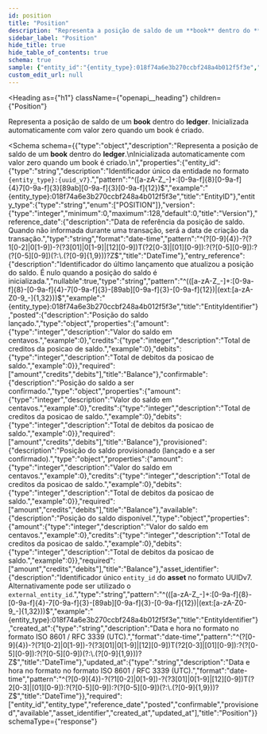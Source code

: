 ```yaml
---
id: position
title: "Position"
description: "Representa a posição de saldo de um **book** dentro do **ledger**."
sidebar_label: "Position"
hide_title: true
hide_table_of_contents: true
schema: true
sample: {"entity_id":"{entity_type}:018f74a6e3b270ccbf248a4b012f5f3e","entity_type":"POSITION","version":0,"reference_date":"2024-07-29T15:51:28.071Z","entry_reference":"{entity_type}:018f74a6e3b270ccbf248a4b012f5f3e","posted":{"amount":0,"credits":0,"debits":0},"confirmable":{"amount":0,"credits":0,"debits":0},"provisioned":{"amount":0,"credits":0,"debits":0},"available":{"amount":0,"credits":0,"debits":0},"asset_identifier":"{entity_type}:018f74a6e3b270ccbf248a4b012f5f3e","created_at":"2024-07-29T15:51:28.071Z","updated_at":"2024-07-29T15:51:28.071Z"}
custom_edit_url: null
---
```


<!-- DO NOT EDIT THIS FILE DIRECTLY! -->
<!-- IT IS AUTOMATICALLY GENERATED FROM THE YAML FILES IN THE OAS FOLDER -->
<!-- These files are automatically generated by npm `run apidocs` scripts. -->
<!-- Any manual changes will be lost on the next automatic generation. -->
<!-- To modify the documentation or the OpenAPI specification, edit the appropriate source files in the `oas` folder. -->


<Heading
  as={"h1"}
  className={"openapi__heading"}
  children={"Position"}
>
</Heading>



Representa a posição de saldo de um **book** dentro do **ledger**.
Inicializada automaticamente com valor zero quando um book é criado.


<Schema
  schema={{"type":"object","description":"Representa a posição de saldo de um **book** dentro do **ledger**.\nInicializada automaticamente com valor zero quando um book é criado.\n","properties":{"entity_id":{"type":"string","description":"Identificador único da entidade no formato `{entity_type}:{uuid_v7}`.","pattern":"^([a-zA-Z_-]+:[0-9a-f]{8}[0-9a-f]{4}7[0-9a-f]{3}[89ab][0-9a-f]{3}[0-9a-f]{12})$","example":"{entity_type}:018f74a6e3b270ccbf248a4b012f5f3e","title":"EntityID"},"entity_type":{"type":"string","enum":["POSITION"]},"version":{"type":"integer","minimum":0,"maximum":128,"default":0,"title":"Version"},"reference_date":{"description":"Data de referência da posição de saldo. Quando não informada durante uma transação, será a data de criação da transação.","type":"string","format":"date-time","pattern":"^(?<year>[0-9]{4})-?(?<month>1[0-2]|0[1-9])-?(?<day>3[01]|0[1-9]|[12][0-9])T(?<hour>2[0-3]|[01][0-9]):?(?<minute>[0-5][0-9]):?(?<second>[0-5][0-9])(?:\\.(?<fraction>[0-9]{1,9}))?Z$","title":"DateTime"},"entry_reference":{"description":"Identificador do último lançamento que atualizou a posição do saldo. É nulo quando a posição do saldo é inicializada.","nullable":true,"type":"string","pattern":"^(([a-zA-Z_-]+:[0-9a-f]{8}-[0-9a-f]{4}-7[0-9a-f]{3}-[89ab][0-9a-f]{3}-[0-9a-f]{12})|(ext:[a-zA-Z0-9_-]{1,32}))$","example":"{entity_type}:018f74a6e3b270ccbf248a4b012f5f3e","title":"EntityIdentifier"},"posted":{"description":"Posição do saldo lançado.","type":"object","properties":{"amount":{"type":"integer","description":"Valor do saldo em centavos.","example":0},"credits":{"type":"integer","description":"Total de creditos da posicao de saldo.","example":0},"debits":{"type":"integer","description":"Total de debitos da posicao de saldo.","example":0}},"required":["amount","credits","debits"],"title":"Balance"},"confirmable":{"description":"Posição do saldo a ser confirmado.","type":"object","properties":{"amount":{"type":"integer","description":"Valor do saldo em centavos.","example":0},"credits":{"type":"integer","description":"Total de creditos da posicao de saldo.","example":0},"debits":{"type":"integer","description":"Total de debitos da posicao de saldo.","example":0}},"required":["amount","credits","debits"],"title":"Balance"},"provisioned":{"description":"Posição do saldo provisionado (lançado e a ser confirmado).","type":"object","properties":{"amount":{"type":"integer","description":"Valor do saldo em centavos.","example":0},"credits":{"type":"integer","description":"Total de creditos da posicao de saldo.","example":0},"debits":{"type":"integer","description":"Total de debitos da posicao de saldo.","example":0}},"required":["amount","credits","debits"],"title":"Balance"},"available":{"description":"Posição do saldo disponível.","type":"object","properties":{"amount":{"type":"integer","description":"Valor do saldo em centavos.","example":0},"credits":{"type":"integer","description":"Total de creditos da posicao de saldo.","example":0},"debits":{"type":"integer","description":"Total de debitos da posicao de saldo.","example":0}},"required":["amount","credits","debits"],"title":"Balance"},"asset_identifier":{"description":"Identificador único `entity_id` do **asset** no formato UUIDv7. Alternativamente pode ser utilizado o `external_entity_id`.","type":"string","pattern":"^(([a-zA-Z_-]+:[0-9a-f]{8}-[0-9a-f]{4}-7[0-9a-f]{3}-[89ab][0-9a-f]{3}-[0-9a-f]{12})|(ext:[a-zA-Z0-9_-]{1,32}))$","example":"{entity_type}:018f74a6e3b270ccbf248a4b012f5f3e","title":"EntityIdentifier"},"created_at":{"type":"string","description":"Data e hora no formato no formato ISO 8601 / RFC 3339 (UTC).","format":"date-time","pattern":"^(?<year>[0-9]{4})-?(?<month>1[0-2]|0[1-9])-?(?<day>3[01]|0[1-9]|[12][0-9])T(?<hour>2[0-3]|[01][0-9]):?(?<minute>[0-5][0-9]):?(?<second>[0-5][0-9])(?:\\.(?<fraction>[0-9]{1,9}))?Z$","title":"DateTime"},"updated_at":{"type":"string","description":"Data e hora no formato no formato ISO 8601 / RFC 3339 (UTC).","format":"date-time","pattern":"^(?<year>[0-9]{4})-?(?<month>1[0-2]|0[1-9])-?(?<day>3[01]|0[1-9]|[12][0-9])T(?<hour>2[0-3]|[01][0-9]):?(?<minute>[0-5][0-9]):?(?<second>[0-5][0-9])(?:\\.(?<fraction>[0-9]{1,9}))?Z$","title":"DateTime"}},"required":["entity_id","entity_type","reference_date","posted","confirmable","provisioned","available","asset_identifier","created_at","updated_at"],"title":"Position"}}
  schemaType={"response"}
>
  
</Schema>
